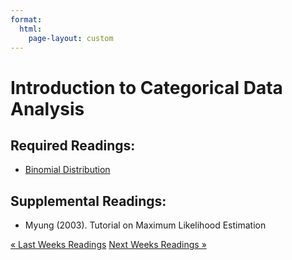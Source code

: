 ```yaml
---
format: 
  html:
    page-layout: custom
---
```

<div class="page-readings">
<h1 class="h1-reading"> Introduction to Categorical Data Analysis </h1>
<h2 class="h2-reading">Required Readings:</h2>
<ul class="ul-reading">
<li> <a href = "https://www.statisticshowto.com/probability-and-statistics/binomial-theorem/binomial-distribution-formula/">Binomial Distribution</a></li>
</ul>

<h2 class="h2-reading">Supplemental Readings:</h2>
<ul class="ul-reading">
<li>Myung (2003). Tutorial on Maximum Likelihood Estimation</li>
</ul>

<div class = "prev-next-container">
<a class="prev-next" href="reading-1.html">&laquo; Last Weeks Readings</a>
<a class="prev-next" href="reading-2.html">Next Weeks Readings &raquo;</a>
</div>

</div>
